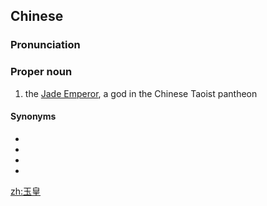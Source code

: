 ==Chinese==
{{zh-forms}}
{{wikipedia|lang=zh}}

===Pronunciation===
{{zh-pron
|m=Yùhuáng
|c=juk6 wong4
|cat=pn
}}

===Proper noun===
{{zh-proper noun}}

# {{lb|zh|religion|sort=玉00}} the [[Jade Emperor]], a god in the Chinese Taoist pantheon

====Synonyms====
* {{zh-l|玉皇大帝}}
* {{zh-l|玉皇上帝}}
* {{zh-l|玉帝}}
* {{zh-l|天公}}

[[zh:玉皇]]
